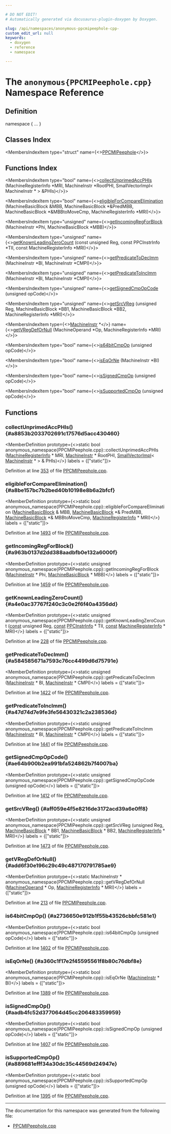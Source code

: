 ```yaml
---

# DO NOT EDIT!
# Automatically generated via docusaurus-plugin-doxygen by Doxygen.

slug: /api/namespaces/anonymous-ppcmipeephole-cpp-
custom_edit_url: null
keywords:
  - doxygen
  - reference
  - namespace

---
```





# The `anonymous{PPCMIPeephole.cpp}` Namespace Reference

<DoxygenPage pluginConfig={pluginConfig}>



## Definition

<CodeBlock>namespace &#123; ... &#125;</CodeBlock>

## Classes Index

<MembersIndex>

<MembersIndexItem
  type="struct"
  name={<><a href="/docs/api/structs/anonymous-namespace-ppcmipeephole-cpp-/ppcmipeephole">PPCMIPeephole</a></>}>
</MembersIndexItem>

</MembersIndex>

## Functions Index

<MembersIndex>

<MembersIndexItem
  type="bool"
  name={<><a href="#a8853b2033702691c17576d5acc430460">collectUnprimedAccPHIs</a> (MachineRegisterInfo &#42;MRI, MachineInstr &#42;RootPHI, SmallVectorImpl&lt; MachineInstr &#42; &gt; &amp;PHIs)</>}>
</MembersIndexItem>

<MembersIndexItem
  type="bool"
  name={<><a href="#a8be157bc7b2bed40b10198e8b6a2bfcf">eligibleForCompareElimination</a> (MachineBasicBlock &amp;MBB, MachineBasicBlock &#42;&amp;PredMBB, MachineBasicBlock &#42;&amp;MBBtoMoveCmp, MachineRegisterInfo &#42;MRI)</>}>
</MembersIndexItem>

<MembersIndexItem
  type="unsigned"
  name={<><a href="#a963b0137d2dd388aadbfb0e132a6000f">getIncomingRegForBlock</a> (MachineInstr &#42;Phi, MachineBasicBlock &#42;MBB)</>}>
</MembersIndexItem>

<MembersIndexItem
  type="unsigned"
  name={<><a href="#a4e0ac37767f240c3c0e2f6f40a4356dd">getKnownLeadingZeroCount</a> (const unsigned Reg, const PPCInstrInfo &#42;TII, const MachineRegisterInfo &#42;MRI)</>}>
</MembersIndexItem>

<MembersIndexItem
  type="unsigned"
  name={<><a href="#a584585671a7593c76cc4499d6d75791e">getPredicateToDecImm</a> (MachineInstr &#42;BI, MachineInstr &#42;CMPI)</>}>
</MembersIndexItem>

<MembersIndexItem
  type="unsigned"
  name={<><a href="#a47d74d7e9fe3fe56430321c2a238536d">getPredicateToIncImm</a> (MachineInstr &#42;BI, MachineInstr &#42;CMPI)</>}>
</MembersIndexItem>

<MembersIndexItem
  type="unsigned"
  name={<><a href="#ae64b900b2ea991bfa524862b7f4007ba">getSignedCmpOpCode</a> (unsigned opCode)</>}>
</MembersIndexItem>

<MembersIndexItem
  type="unsigned"
  name={<><a href="#aff059e4f5e8216de3172acd39a6e0ff8">getSrcVReg</a> (unsigned Reg, MachineBasicBlock &#42;BB1, MachineBasicBlock &#42;BB2, MachineRegisterInfo &#42;MRI)</>}>
</MembersIndexItem>

<MembersIndexItem
  type={<><a href="/docs/api/classes/llvm/machineinstr">MachineInstr</a> &#42;</>}
  name={<><a href="#add6f30e196c29c49c487170791785ae9">getVRegDefOrNull</a> (MachineOperand &#42;Op, MachineRegisterInfo &#42;MRI)</>}>
</MembersIndexItem>

<MembersIndexItem
  type="bool"
  name={<><a href="#a2736650e912b1f55b43526cbbfc581e1">is64bitCmpOp</a> (unsigned opCode)</>}>
</MembersIndexItem>

<MembersIndexItem
  type="bool"
  name={<><a href="#a360c1f17e2f45595561f8b80c76dbf8e">isEqOrNe</a> (MachineInstr &#42;BI)</>}>
</MembersIndexItem>

<MembersIndexItem
  type="bool"
  name={<><a href="#aadb4fc52d377064d45cc206483359959">isSignedCmpOp</a> (unsigned opCode)</>}>
</MembersIndexItem>

<MembersIndexItem
  type="bool"
  name={<><a href="#a889681efff34a30dc35c44569d24947e">isSupportedCmpOp</a> (unsigned opCode)</>}>
</MembersIndexItem>

</MembersIndex>


<SectionDefinition>

## Functions

### collectUnprimedAccPHIs() {#a8853b2033702691c17576d5acc430460}

<MemberDefinition
  prototype={<>static bool anonymous&#95;namespace&#123;PPCMIPeephole.cpp&#125;::collectUnprimedAccPHIs (<a href="/docs/api/classes/llvm/machineregisterinfo">MachineRegisterInfo</a> &#42; MRI, <a href="/docs/api/classes/llvm/machineinstr">MachineInstr</a> &#42; RootPHI, <a href="/docs/api/classes/llvm/smallvectorimpl">SmallVectorImpl</a>&lt; <a href="/docs/api/classes/llvm/machineinstr">MachineInstr</a> &#42; &gt; &amp; PHIs)</>}
  labels = {["static"]}>

Definition at line <a href="/docs/api/files/lib/lib/target/lib/target/powerpc/ppcmipeephole-cpp/#l00353">353</a> of file <a href="/docs/api/files/lib/lib/target/lib/target/powerpc/ppcmipeephole-cpp">PPCMIPeephole.cpp</a>.
</MemberDefinition>

### eligibleForCompareElimination() {#a8be157bc7b2bed40b10198e8b6a2bfcf}

<MemberDefinition
  prototype={<>static bool anonymous&#95;namespace&#123;PPCMIPeephole.cpp&#125;::eligibleForCompareElimination (<a href="/docs/api/classes/llvm/machinebasicblock">MachineBasicBlock</a> &amp; MBB, <a href="/docs/api/classes/llvm/machinebasicblock">MachineBasicBlock</a> &#42;&amp; PredMBB, <a href="/docs/api/classes/llvm/machinebasicblock">MachineBasicBlock</a> &#42;&amp; MBBtoMoveCmp, <a href="/docs/api/classes/llvm/machineregisterinfo">MachineRegisterInfo</a> &#42; MRI)</>}
  labels = {["static"]}>

Definition at line <a href="/docs/api/files/lib/lib/target/lib/target/powerpc/ppcmipeephole-cpp/#l01493">1493</a> of file <a href="/docs/api/files/lib/lib/target/lib/target/powerpc/ppcmipeephole-cpp">PPCMIPeephole.cpp</a>.
</MemberDefinition>

### getIncomingRegForBlock() {#a963b0137d2dd388aadbfb0e132a6000f}

<MemberDefinition
  prototype={<>static unsigned anonymous&#95;namespace&#123;PPCMIPeephole.cpp&#125;::getIncomingRegForBlock (<a href="/docs/api/classes/llvm/machineinstr">MachineInstr</a> &#42; Phi, <a href="/docs/api/classes/llvm/machinebasicblock">MachineBasicBlock</a> &#42; MBB)</>}
  labels = {["static"]}>

Definition at line <a href="/docs/api/files/lib/lib/target/lib/target/powerpc/ppcmipeephole-cpp/#l01459">1459</a> of file <a href="/docs/api/files/lib/lib/target/lib/target/powerpc/ppcmipeephole-cpp">PPCMIPeephole.cpp</a>.
</MemberDefinition>

### getKnownLeadingZeroCount() {#a4e0ac37767f240c3c0e2f6f40a4356dd}

<MemberDefinition
  prototype={<>static unsigned anonymous&#95;namespace&#123;PPCMIPeephole.cpp&#125;::getKnownLeadingZeroCount (<a href="/docs/api/files/lib/lib/target/lib/target/aarch64/aarch64promoteconstant-cpp/#a90f8350fecae261c25be85d38b451bff">const</a> unsigned Reg, <a href="/docs/api/files/lib/lib/target/lib/target/aarch64/aarch64promoteconstant-cpp/#a90f8350fecae261c25be85d38b451bff">const</a> <a href="/docs/api/classes/llvm/ppcinstrinfo">PPCInstrInfo</a> &#42; TII, <a href="/docs/api/files/lib/lib/target/lib/target/aarch64/aarch64promoteconstant-cpp/#a90f8350fecae261c25be85d38b451bff">const</a> <a href="/docs/api/classes/llvm/machineregisterinfo">MachineRegisterInfo</a> &#42; MRI)</>}
  labels = {["static"]}>

Definition at line <a href="/docs/api/files/lib/lib/target/lib/target/powerpc/ppcmipeephole-cpp/#l00228">228</a> of file <a href="/docs/api/files/lib/lib/target/lib/target/powerpc/ppcmipeephole-cpp">PPCMIPeephole.cpp</a>.
</MemberDefinition>

### getPredicateToDecImm() {#a584585671a7593c76cc4499d6d75791e}

<MemberDefinition
  prototype={<>static unsigned anonymous&#95;namespace&#123;PPCMIPeephole.cpp&#125;::getPredicateToDecImm (<a href="/docs/api/classes/llvm/machineinstr">MachineInstr</a> &#42; BI, <a href="/docs/api/classes/llvm/machineinstr">MachineInstr</a> &#42; CMPI)</>}
  labels = {["static"]}>

Definition at line <a href="/docs/api/files/lib/lib/target/lib/target/powerpc/ppcmipeephole-cpp/#l01422">1422</a> of file <a href="/docs/api/files/lib/lib/target/lib/target/powerpc/ppcmipeephole-cpp">PPCMIPeephole.cpp</a>.
</MemberDefinition>

### getPredicateToIncImm() {#a47d74d7e9fe3fe56430321c2a238536d}

<MemberDefinition
  prototype={<>static unsigned anonymous&#95;namespace&#123;PPCMIPeephole.cpp&#125;::getPredicateToIncImm (<a href="/docs/api/classes/llvm/machineinstr">MachineInstr</a> &#42; BI, <a href="/docs/api/classes/llvm/machineinstr">MachineInstr</a> &#42; CMPI)</>}
  labels = {["static"]}>

Definition at line <a href="/docs/api/files/lib/lib/target/lib/target/powerpc/ppcmipeephole-cpp/#l01441">1441</a> of file <a href="/docs/api/files/lib/lib/target/lib/target/powerpc/ppcmipeephole-cpp">PPCMIPeephole.cpp</a>.
</MemberDefinition>

### getSignedCmpOpCode() {#ae64b900b2ea991bfa524862b7f4007ba}

<MemberDefinition
  prototype={<>static unsigned anonymous&#95;namespace&#123;PPCMIPeephole.cpp&#125;::getSignedCmpOpCode (unsigned opCode)</>}
  labels = {["static"]}>

Definition at line <a href="/docs/api/files/lib/lib/target/lib/target/powerpc/ppcmipeephole-cpp/#l01412">1412</a> of file <a href="/docs/api/files/lib/lib/target/lib/target/powerpc/ppcmipeephole-cpp">PPCMIPeephole.cpp</a>.
</MemberDefinition>

### getSrcVReg() {#aff059e4f5e8216de3172acd39a6e0ff8}

<MemberDefinition
  prototype={<>static unsigned anonymous&#95;namespace&#123;PPCMIPeephole.cpp&#125;::getSrcVReg (unsigned Reg, <a href="/docs/api/classes/llvm/machinebasicblock">MachineBasicBlock</a> &#42; BB1, <a href="/docs/api/classes/llvm/machinebasicblock">MachineBasicBlock</a> &#42; BB2, <a href="/docs/api/classes/llvm/machineregisterinfo">MachineRegisterInfo</a> &#42; MRI)</>}
  labels = {["static"]}>

Definition at line <a href="/docs/api/files/lib/lib/target/lib/target/powerpc/ppcmipeephole-cpp/#l01473">1473</a> of file <a href="/docs/api/files/lib/lib/target/lib/target/powerpc/ppcmipeephole-cpp">PPCMIPeephole.cpp</a>.
</MemberDefinition>

### getVRegDefOrNull() {#add6f30e196c29c49c487170791785ae9}

<MemberDefinition
  prototype={<>static MachineInstr &#42; anonymous&#95;namespace&#123;PPCMIPeephole.cpp&#125;::getVRegDefOrNull (<a href="/docs/api/classes/llvm/machineoperand">MachineOperand</a> &#42; Op, <a href="/docs/api/classes/llvm/machineregisterinfo">MachineRegisterInfo</a> &#42; MRI)</>}
  labels = {["static"]}>

Definition at line <a href="/docs/api/files/lib/lib/target/lib/target/powerpc/ppcmipeephole-cpp/#l00213">213</a> of file <a href="/docs/api/files/lib/lib/target/lib/target/powerpc/ppcmipeephole-cpp">PPCMIPeephole.cpp</a>.
</MemberDefinition>

### is64bitCmpOp() {#a2736650e912b1f55b43526cbbfc581e1}

<MemberDefinition
  prototype={<>static bool anonymous&#95;namespace&#123;PPCMIPeephole.cpp&#125;::is64bitCmpOp (unsigned opCode)</>}
  labels = {["static"]}>

Definition at line <a href="/docs/api/files/lib/lib/target/lib/target/powerpc/ppcmipeephole-cpp/#l01402">1402</a> of file <a href="/docs/api/files/lib/lib/target/lib/target/powerpc/ppcmipeephole-cpp">PPCMIPeephole.cpp</a>.
</MemberDefinition>

### isEqOrNe() {#a360c1f17e2f45595561f8b80c76dbf8e}

<MemberDefinition
  prototype={<>static bool anonymous&#95;namespace&#123;PPCMIPeephole.cpp&#125;::isEqOrNe (<a href="/docs/api/classes/llvm/machineinstr">MachineInstr</a> &#42; BI)</>}
  labels = {["static"]}>

Definition at line <a href="/docs/api/files/lib/lib/target/lib/target/powerpc/ppcmipeephole-cpp/#l01389">1389</a> of file <a href="/docs/api/files/lib/lib/target/lib/target/powerpc/ppcmipeephole-cpp">PPCMIPeephole.cpp</a>.
</MemberDefinition>

### isSignedCmpOp() {#aadb4fc52d377064d45cc206483359959}

<MemberDefinition
  prototype={<>static bool anonymous&#95;namespace&#123;PPCMIPeephole.cpp&#125;::isSignedCmpOp (unsigned opCode)</>}
  labels = {["static"]}>

Definition at line <a href="/docs/api/files/lib/lib/target/lib/target/powerpc/ppcmipeephole-cpp/#l01407">1407</a> of file <a href="/docs/api/files/lib/lib/target/lib/target/powerpc/ppcmipeephole-cpp">PPCMIPeephole.cpp</a>.
</MemberDefinition>

### isSupportedCmpOp() {#a889681efff34a30dc35c44569d24947e}

<MemberDefinition
  prototype={<>static bool anonymous&#95;namespace&#123;PPCMIPeephole.cpp&#125;::isSupportedCmpOp (unsigned opCode)</>}
  labels = {["static"]}>

Definition at line <a href="/docs/api/files/lib/lib/target/lib/target/powerpc/ppcmipeephole-cpp/#l01395">1395</a> of file <a href="/docs/api/files/lib/lib/target/lib/target/powerpc/ppcmipeephole-cpp">PPCMIPeephole.cpp</a>.
</MemberDefinition>

</SectionDefinition>

<hr/>

The documentation for this namespace was generated from the following file:

<ul>
<li><a href="/docs/api/files/lib/lib/target/lib/target/powerpc/ppcmipeephole-cpp">PPCMIPeephole.cpp</a></li>
</ul>

</DoxygenPage>
